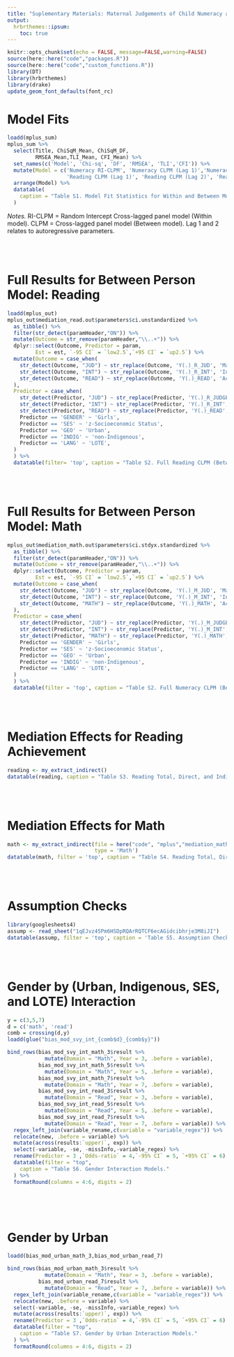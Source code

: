 ```yaml
---
title: "Suplementary Materials: Maternal Judgements of Child Numeracy and Reading Ability Predict Gains in Academic Achievement and Interest"
output: 
  hrbrthemes::ipsum:
    toc: true
---
```


```r
knitr::opts_chunk$set(echo = FALSE, message=FALSE,warning=FALSE)
source(here::here("code","packages.R"))
source(here::here("code","custom_functions.R"))
library(DT)
library(hrbrthemes)
library(drake)
update_geom_font_defaults(font_rc)

```

# Model Fits

```r
loadd(mplus_sum)
mplus_sum %>%
  select(Title, ChiSqM_Mean, ChiSqM_DF,
         RMSEA_Mean,TLI_Mean, CFI_Mean) %>%
  set_names(c('Model', 'Chi-sq', 'DF', 'RMSEA', 'TLI','CFI')) %>%
  mutate(Model = c('Numeracy RI-CLPM', 'Numeracy CLPM (Lag 1)','Numeracy CLPM (Lag 2)',
                   'Reading CLPM (Lag 1)', 'Reading CLPM (Lag 2)', 'Reading RI-CLPM')) %>%
  arrange(Model) %>%
  datatable(
    caption = "Table S1. Model Fit Statistics for Within and Between Models."
  )
```

*Notes.* RI-CLPM = Random Intercept Cross-lagged panel model (Within model). CLPM = Cross-lagged panel model (Between model). Lag 1 and 2 relates to autoregressive parameters.

<br><br>

# Full Results for Between Person Model: Reading

```r
loadd(mplus_out)
mplus_out$mediation_read.out$parameters$ci.unstandardized %>%
  as_tibble() %>%
  filter(str_detect(paramHeader,"ON")) %>%
  mutate(Outcome = str_remove(paramHeader,"\\..+")) %>%
  dplyr::select(Outcome, Predictor = param, 
         Est = est, `-95 CI` = `low2.5`,`+95 CI` = `up2.5`) %>% 
  mutate(Outcome = case_when(
    str_detect(Outcome, "JUD") ~ str_replace(Outcome, 'Y(.)_R_JUD', 'Maternal Judgement Year \\1'),
    str_detect(Outcome, "INT") ~ str_replace(Outcome, 'Y(.)_R_INT', 'Interest Year \\1'),
    str_detect(Outcome, "READ") ~ str_replace(Outcome, 'Y(.)_READ', 'Achievement Year \\1')
  ),
  Predictor = case_when(
    str_detect(Predictor, "JUD") ~ str_replace(Predictor, 'Y(.)_R_JUDGE', 'Maternal Judgement Year \\1'),
    str_detect(Predictor, "INT") ~ str_replace(Predictor, 'Y(.)_R_INT', 'Interest Year \\1'),
    str_detect(Predictor, "READ") ~ str_replace(Predictor, 'Y(.)_READ', 'Achievement Year \\1'),
    Predictor == 'GENDER' ~ 'Girls',
    Predictor == 'SES' ~ 'z-Socioeconomic Status',
    Predictor == 'GEO' ~ 'Urban',
    Predictor == 'INDIG' ~ 'non-Indigenous',
    Predictor == 'LANG' ~ 'LOTE',
  )
  ) %>%
  datatable(filter= 'top', caption = "Table S2. Full Reading CLPM (Between) Model Output")
```

<br><br>

# Full Results for Between Person Model: Math

```r

mplus_out$mediation_math.out$parameters$ci.stdyx.standardized %>%
  as_tibble() %>%
  filter(str_detect(paramHeader,"ON")) %>%
  mutate(Outcome = str_remove(paramHeader,"\\..+")) %>%
  dplyr::select(Outcome, Predictor = param, 
         Est = est, `-95 CI` = `low2.5`,`+95 CI` = `up2.5`) %>% 
  mutate(Outcome = case_when(
    str_detect(Outcome, "JUD") ~ str_replace(Outcome, 'Y(.)_M_JUD', 'Maternal Judgement Year \\1'),
    str_detect(Outcome, "INT") ~ str_replace(Outcome, 'Y(.)_M_INT', 'Interest Year \\1'),
    str_detect(Outcome, "MATH") ~ str_replace(Outcome, 'Y(.)_MATH', 'Achievement Year \\1')
  ),
  Predictor = case_when(
    str_detect(Predictor, "JUD") ~ str_replace(Predictor, 'Y(.)_M_JUDGE', 'Maternal Judgement Year \\1'),
    str_detect(Predictor, "INT") ~ str_replace(Predictor, 'Y(.)_M_INT', 'Interest Year \\1'),
    str_detect(Predictor, "MATH") ~ str_replace(Predictor, 'Y(.)_MATH', 'Achievement Year \\1'),
    Predictor == 'GENDER' ~ 'Girls',
    Predictor == 'SES' ~ 'z-Socioeconomic Status',
    Predictor == 'GEO' ~ 'Urban',
    Predictor == 'INDIG' ~ 'non-Indigenous',
    Predictor == 'LANG' ~ 'LOTE',
  )
  ) %>%
  datatable(filter = 'top', caption = "Table S2. Full Numeracy CLPM (Between) Model Output")
```

<br><br>

# Mediation Effects for Reading Achievement

```r
reading <- my_extract_indirect()
datatable(reading, caption = "Table S3. Reading Total, Direct, and Indirect Effects")
```

<br><br>

# Mediation Effects for Math

```r
math <- my_extract_indirect(file = here("code", "mplus","mediation_math.out"),
                            type = 'Math')
datatable(math, filter = 'top', caption = "Table S4. Reading Total, Direct, and Indirect Effects")
```

<br><br>

# Assumption Checks

```r
library(googlesheets4)
assump <- read_sheet("1qEJvz45Pm6HSDpRQArRQTCF6ecAGidcibhrje3M8iJI")
datatable(assump, filter = 'top', caption = 'Table S5. Assumption Checks')
```

<br><br>

# Gender by (Urban, Indigenous, SES, and LOTE) Interaction

```r
y = c(3,5,7)
d = c('math', 'read')
comb = crossing(d,y)
loadd(glue("bias_mod_svy_int_{comb$d}_{comb$y}"))

bind_rows(bias_mod_svy_int_math_3$result %>%
            mutate(Domain = "Math", Year = 3, .before = variable),
          bias_mod_svy_int_math_5$result %>%
            mutate(Domain = "Math", Year = 5, .before = variable),
          bias_mod_svy_int_math_7$result %>%
            mutate(Domain = "Math", Year = 7, .before = variable),
          bias_mod_svy_int_read_3$result %>%
            mutate(Domain = "Read", Year = 3, .before = variable),
          bias_mod_svy_int_read_5$result %>%
            mutate(Domain = "Read", Year = 5, .before = variable),
          bias_mod_svy_int_read_7$result %>%
            mutate(Domain = "Read", Year = 7, .before = variable)) %>%
  regex_left_join(variable_rename,c(variable = "variable_regex")) %>%
  relocate(new, .before = variable) %>%
  mutate(across(results:`upper)`, exp)) %>%
  select(-variable, -se, -missInfo,-variable_regex) %>%
  rename(Predictor = 3 ,`Odds-ratio` = 4,`-95% CI` = 5, `+95% CI` = 6) %>%
  datatable(filter = "top",
    caption = "Table S6. Gender Interaction Models."
  ) %>%
  formatRound(columns = 4:6, digits = 2)
  
```

<br><br>

# Gender by Urban

```r
loadd(bias_mod_urban_math_3,bias_mod_urban_read_7)

bind_rows(bias_mod_urban_math_3$result %>%
            mutate(Domain = "Math", Year = 3, .before = variable),
          bias_mod_urban_read_7$result %>%
            mutate(Domain = "Read", Year = 7, .before = variable)) %>%
  regex_left_join(variable_rename,c(variable = "variable_regex")) %>%
  relocate(new, .before = variable) %>%
  select(-variable, -se, -missInfo,-variable_regex) %>%
  mutate(across(results:`upper)`, exp)) %>%
  rename(Predictor = 3 ,`Odds-ratio` = 4,`-95% CI` = 5, `+95% CI` = 6) %>%
  datatable(filter = "top",
    caption = "Table S7. Gender by Urban Interaction Models."
  ) %>%
  formatRound(columns = 4:6, digits = 2)
```
